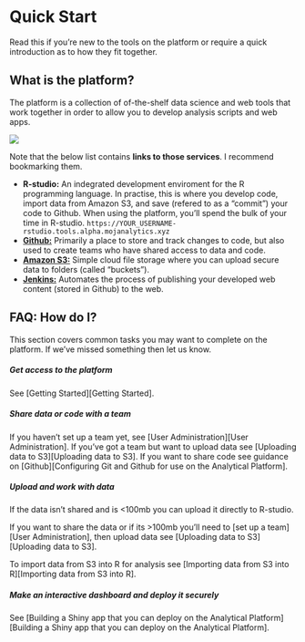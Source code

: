 # Quick Start

Read this if you're new to the tools on the platform or require a quick introduction as to how they fit together. 

## What is the platform?

The platform is a collection of of-the-shelf data science and web tools that work together in order to allow you to develop analysis scripts and web apps. 

![](images/platform.png)

Note that the below list contains **links to those services**. I recommend bookmarking them. 

- **R-studio:** An indegrated development enviroment for the R programming language. In practise, this is where you develop code, import data from Amazon S3, and save (refered to as a "commit") your code to Github. When using the platform, you'll spend the bulk of your time in R-studio. 
  `https://YOUR_USERNAME-rstudio.tools.alpha.mojanalytics.xyz`
- [**Github:**](https://github.com/moj-analytical-services) Primarily a place to store and track changes to code, but also used to create teams who have shared access to data and code. 
- [**Amazon S3:**](https://alpha-analytics-moj.eu.auth0.com/samlp/NpfImg4P3ynU6HFx7ivYmqUZWQHfwi3Y) Simple cloud file storage where you can upload secure data to folders (called "buckets").
- [**Jenkins:**](https://jenkins.services.alpha.mojanalytics.xyz/) Automates the process of publishing your developed web content (stored in Github) to the web. 

##  FAQ: How do I?

This section covers common tasks you may want to complete on the platform. If we've missed something then let us know. 

##### Get access to the platform{-}

See [Getting Started][Getting Started]. 

##### Share data or code with a team{-}
If you haven't set up a team yet, see [User Administration][User Administration]. 
If you've got a team but want to upload data see [Uploading data to S3][Uploading data to S3]. 
If you want to share code see guidance on [Github][Configuring Git and Github for use on the Analytical Platform]. 


##### Upload and work with data{-}

If the data isn't shared and is <100mb you can upload it directly to R-studio. 

If you want to share the data or if its >100mb you'll need to [set up a team][User Administration], then upload data see [Uploading data to S3][Uploading data to S3]. 

To import data from S3 into R for analysis see [Importing data from S3 into R][Importing data from S3 into R].

##### Make an interactive dashboard and deploy it securely 

See [Building a Shiny app that you can deploy on the Analytical Platform][Building a Shiny app that you can deploy on the Analytical Platform]. 

